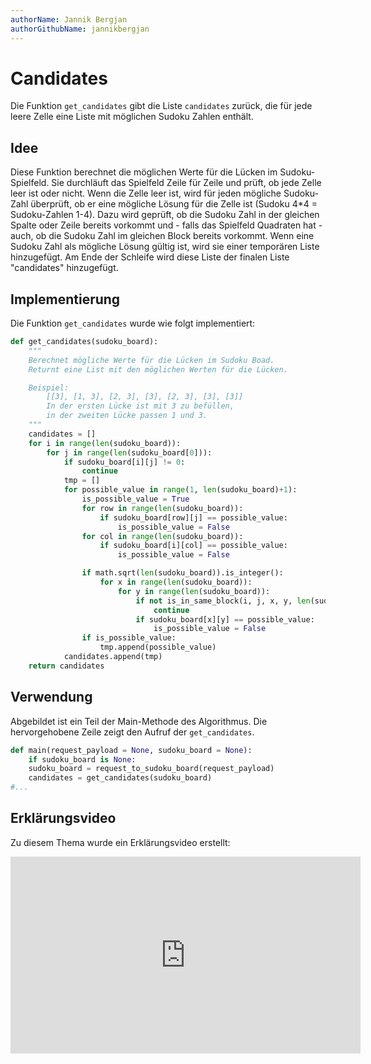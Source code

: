 ```yaml
---
authorName: Jannik Bergjan
authorGithubName: jannikbergjan
---
```


# Candidates

Die Funktion `get_candidates` gibt die Liste `candidates` zurück, die für jede leere Zelle eine Liste mit
möglichen Sudoku Zahlen enthält.

## Idee

Diese Funktion berechnet die möglichen Werte für die Lücken im Sudoku-Spielfeld. Sie durchläuft das Spielfeld Zeile
für Zeile und prüft, ob jede Zelle leer ist oder nicht. Wenn die Zelle leer ist, wird für jeden mögliche Sudoku-Zahl
überprüft, ob er eine mögliche Lösung für die Zelle ist (Sudoku 4\*4 = Sudoku-Zahlen 1-4). Dazu wird geprüft, ob
die Sudoku Zahl in der gleichen Spalte oder Zeile bereits vorkommt und - falls das Spielfeld Quadraten hat - auch,
ob die Sudoku Zahl im gleichen Block bereits vorkommt. Wenn eine Sudoku Zahl als mögliche Lösung gültig ist,
wird sie einer temporären Liste hinzugefügt. Am Ende der Schleife wird diese Liste der finalen Liste "candidates"
hinzugefügt.

## Implementierung

Die Funktion `get_candidates` wurde wie folgt implementiert:

```python
def get_candidates(sudoku_board):
    """
    Berechnet mögliche Werte für die Lücken im Sudoku Boad.
    Returnt eine List mit den möglichen Werten für die Lücken.

    Beispiel:
        [[3], [1, 3], [2, 3], [3], [2, 3], [3], [3]]
        In der ersten Lücke ist mit 3 zu befüllen,
        in der zweiten Lücke passen 1 und 3.
    """
    candidates = []
    for i in range(len(sudoku_board)):
        for j in range(len(sudoku_board[0])):
            if sudoku_board[i][j] != 0:
                continue
            tmp = []
            for possible_value in range(1, len(sudoku_board)+1):
                is_possible_value = True
                for row in range(len(sudoku_board)):
                    if sudoku_board[row][j] == possible_value:
                        is_possible_value = False
                for col in range(len(sudoku_board)):
                    if sudoku_board[i][col] == possible_value:
                        is_possible_value = False

                if math.sqrt(len(sudoku_board)).is_integer():
                    for x in range(len(sudoku_board)):
                        for y in range(len(sudoku_board)):
                            if not is_in_same_block(i, j, x, y, len(sudoku_board)):
                                continue
                            if sudoku_board[x][y] == possible_value:
                                is_possible_value = False
                if is_possible_value:
                    tmp.append(possible_value)
            candidates.append(tmp)
    return candidates

```

## Verwendung

Abgebildet ist ein Teil der Main-Methode des Algorithmus. Die hervorgehobene Zeile zeigt den Aufruf der
`get_candidates`.

```python {4}
def main(request_payload = None, sudoku_board = None):
    if sudoku_board is None:
    sudoku_board = request_to_sudoku_board(request_payload)
    candidates = get_candidates(sudoku_board)
#...
```

## Erklärungsvideo

Zu diesem Thema wurde ein Erklärungsvideo erstellt:

<iframe
  width="560"
  height="315"
  src="https://www.youtube.com/embed/NrV2DGqqMjo"
  title="YouTube video player"
  frameborder="0"
  allow="accelerometer; autoplay; clipboard-write; encrypted-media; gyroscope; picture-in-picture; web-share"
  allowfullscreen
></iframe>

